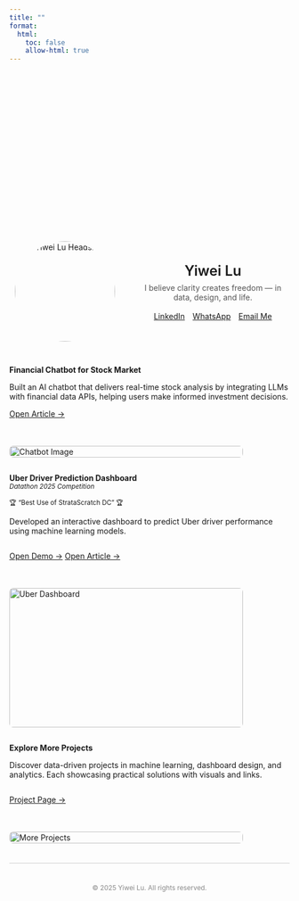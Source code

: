 ```yaml
---
title: ""
format:
  html: 
    toc: false
    allow-html: true
---
```


<!-- ===== Announcement (overlay on navbar center) ===== -->
<div id="announce" class="announce-on-nav" role="dialog" aria-label="Site announcement" hidden>
  <!-- 内联 SVG 图标（信息提示） -->
  <svg class="icon" viewBox="0 0 24 24" aria-hidden="true">
    <circle cx="12" cy="12" r="9" fill="none" stroke="currentColor" stroke-width="2"/>
    <line x1="12" y1="8"  x2="12" y2="12" stroke="currentColor" stroke-width="2" stroke-linecap="round"/>
    <circle cx="12" cy="16" r="1.5" fill="currentColor"/>
  </svg>

  <div class="ann-text">
    <strong> News page is coming soon! </strong>
  </div>
  <div class="ann-link">
    <a href="news.html" target="_self">Preview Page →</a>
  </div>

  <button class="ann-close" type="button" aria-label="Dismiss">×</button>
</div>

<!-- Minimized (reopen) icon only -->
<div id="ann-toggle" class="announce-on-nav minimized noframe" role="button"
     aria-label="Open announcement" title="Open announcement" hidden>
  <svg class="icon" viewBox="0 0 24 24" aria-hidden="true">
    <circle cx="12" cy="12" r="9" fill="none" stroke="currentColor" stroke-width="2"/>
    <line x1="12" y1="7" x2="12" y2="13" stroke="currentColor" stroke-width="2" stroke-linecap="round"/>
    <circle cx="12" cy="17" r="1.6" fill="currentColor"/>
  </svg>
</div>

<style>
  .announce-on-nav{
    position: fixed;
    left: 50%;
    top: var(--ann-center-y, 48px);
    transform: translate(-50%, -50%);
    z-index: 9999;

    display: flex; flex-direction: column; align-items: center; justify-content: center;
    text-align: center; gap: .4em;

    color: #07315c;
    font: 500 0.95rem/1.3 system-ui, -apple-system, Segoe UI, Roboto, Arial, sans-serif;
    min-height: 44px; padding: 1em 2.5em .9em;  /* 给右上角按钮留空间 */
    border: 1px solid #bfd9ff; border-radius: .5em;
    box-shadow: 0 6px 18px rgba(0,0,0,.18);
    white-space: normal; pointer-events: auto;

    background:
      linear-gradient(90deg,#0061ff 0%,#60efff 45%,#00f5a0 100%) top/100% 4px no-repeat,
      #eaf3ff;

    position: relative;
    opacity: 0; transform-origin: center;
    /* 初始用 scale(.92) + 透明，配合 JS 切换类触发展开动画 */
    transform: translate(-50%, -50%) scale(.92);
  }

  .announce-on-nav .icon{ width:22px; height:22px; margin-bottom:.3em; }
  .announce-on-nav .ann-text{ font-size:1rem; font-weight:600; }
  .announce-on-nav .ann-link a{
    font-weight:600; color:#c46800; text-decoration:none;
  }
  .announce-on-nav .ann-link a:hover{ text-decoration:underline; }

  /* 关闭按钮：右上角悬浮 */
  .announce-on-nav .ann-close{
    position:absolute; top:6px; right:6px;
    inline-size:26px; block-size:26px;
    border:0; border-radius:50%; background:transparent; color:inherit;
    font-size:1.1rem; line-height:1; cursor:pointer;
  }
  .announce-on-nav .ann-close:hover{ background:rgba(0,0,0,.08); }

  /* —— 动画状态 —— */
  .announce-on-nav.is-open{
    opacity: 1;
    transform: translate(-50%, -50%) scale(1);
  }
  .announce-on-nav.is-closing{
    opacity: 0;
    transform: translate(-50%, -50%) scale(.92);
  }

  /* 最小化状态：无外框，只显示感叹号图标 */
  .announce-on-nav.minimized.noframe{
    background: transparent; border: 0; box-shadow: none; padding: 0;
    inline-size: 36px; block-size: 36px; border-radius: 50%;
    display: inline-flex; align-items: center; justify-content: center; cursor: pointer;
    opacity: 0; transform-origin: center;
    transform: translate(-50%, -50%) scale(.86);
  }
  .announce-on-nav.minimized.noframe .icon{ width:22px; height:22px; }
  .announce-on-nav.minimized.noframe.is-open{
    opacity: 1; transform: translate(-50%, -50%) scale(1);
  }
  .announce-on-nav.minimized.noframe:hover .icon{ transform: scale(1.06); opacity: .95; }

  /* 深色模式 */
  @media (prefers-color-scheme: dark){
    .announce-on-nav{
      border-color:#294b73;
      background:
        linear-gradient(90deg,#3aa0ff 0%,#60efff 45%,#00f5a0 100%) top/100% 4px no-repeat,
        #0e2742;
      color:#e6f0ff;
    }
    .announce-on-nav a{ color:#ffb662; }
    .announce-on-nav .ann-close:hover{ background:rgba(255,255,255,.10); }
    .announce-on-nav.minimized.noframe{ background: transparent; }
  }

  /* 统一的动效时长/曲线（尊重“减少动效”） */
  @media (prefers-reduced-motion: no-preference){
    .announce-on-nav,
    .announce-on-nav.minimized.noframe{
      transition: transform .18s ease, opacity .18s ease;
    }
  }

  /* 展开时，去掉正文第一个块的顶部外边距（避免看起来“空一截”） */
  .ann-open #quarto-document-content > *:first-child,
  .ann-open main.content > *:first-child { margin-top: 0 !important; }
</style>

<script>
(() => {
  const VERSION = '2025-08-28-overlay-v3-anim';
  const KEY = 'announce:dismissed';
  const bar  = document.getElementById('announce');
  const pill = document.getElementById('ann-toggle');

  // 定位到导航栏几何中心
  function navEl(){
    return document.getElementById('quarto-header')
        || document.querySelector('header.navbar')
        || document.querySelector('.navbar.navbar-expand')
        || document.querySelector('header.site-header');
  }
  function positionOverNavbar(){
    const nav = navEl();
    const rect = nav ? nav.getBoundingClientRect() : { top: 0, height: 96 };
    const y = rect.top + rect.height / 2;
    document.documentElement.style.setProperty('--ann-center-y', `${y}px`);
  }

  // —— 动画辅助 —— //
  function fadeIn(el){
    el.hidden = false;
    // 强制回流，确保过渡从初始态开始
    void el.offsetWidth;
    el.classList.remove('is-closing');
    el.classList.add('is-open');
  }
  function fadeOut(el, after){
    el.classList.remove('is-open');
    el.classList.add('is-closing');
    // 等待过渡结束再 hidden
    const done = () => {
      el.hidden = true;
      el.removeEventListener('transitionend', done);
      el.classList.remove('is-closing');
      if (after) after();
    };
    // 若用户设置“减少动效”，transition 可能为 0，此时直接执行
    if (getComputedStyle(el).transitionDuration === '0s') {
      done();
    } else {
      el.addEventListener('transitionend', done);
    }
  }

  // 初始显示逻辑
  try {
    const dismissed = localStorage.getItem(KEY);
    if (dismissed !== VERSION){
      document.documentElement.classList.add('ann-open');
      positionOverNavbar();
      fadeIn(bar);
      pill.hidden = true; // 最小化隐藏
    } else {
      document.documentElement.classList.remove('ann-open');
      bar.hidden = true;
      positionOverNavbar();
      fadeIn(pill);
    }
  } catch {
    positionOverNavbar();
    fadeIn(bar);
  }

  // 关闭 -> 显示最小化图标（带缩小动画）
  bar.querySelector('.ann-close').addEventListener('click', () => {
    document.documentElement.classList.remove('ann-open');
    fadeOut(bar, () => {
      localStorage.setItem(KEY, VERSION);
      positionOverNavbar();
      fadeIn(pill);
    });
  });

  // 点击最小化图标 -> 展开（带放大动画）
  pill.addEventListener('click', () => {
    document.documentElement.classList.add('ann-open');
    fadeOut(pill, () => {
      localStorage.removeItem(KEY);
      positionOverNavbar();
      fadeIn(bar);
    });
  });

  // 保持对齐
  const nav = navEl();
  if (nav && 'ResizeObserver' in window) new ResizeObserver(positionOverNavbar).observe(nav);
  window.addEventListener('scroll', positionOverNavbar, { passive:true });
  window.addEventListener('resize', positionOverNavbar);
  window.addEventListener('load', positionOverNavbar);
  positionOverNavbar();
})();
</script>


```{=html}
<!-- Profile Section -->
<div style="display:flex; flex-wrap:wrap; align-items:center; gap:2em; max-width:900px; margin:2em auto;">
  <!-- Avatar -->
  <div class="avatar-wrapper" style="flex:0 0 200px; text-align:center;">
    <a href="about.html" title="About Me">
      <img src="images/Headshot.jpg" alt="Yiwei Lu Headshot" class="avatar" style="border-radius:50%; width:180px; height:auto;">
    </a>
  </div>

  <!-- Right Side: Name + Motto + Buttons -->
  <div style="flex:1; text-align:center;">
    <span class="name" data-text="Yiwei Lu" style="font-size:1.8em; font-weight:600;">Yiwei Lu</span><br>
    <span class="motto" style="display:block; margin:0.5em 0 1.2em; color:#555;">
      I believe clarity creates freedom — in data, design, and life.
    </span>

    <!-- Buttons directly under motto -->
    <div class="connect-container" style="display:flex; flex-wrap:wrap; gap:1em; justify-content:center; margin-top:1em;">
      <a href="https://www.linkedin.com/in/yiwei-lu78" class="btn" target="_blank">
        <i class="bi bi-linkedin"></i> LinkedIn
      </a>
      <a href="https://wa.me/6266736276" class="btn" target="_blank">
        <i class="bi bi-whatsapp"></i> WhatsApp
      </a>
      <a href="mailto:yiweilu36@uci.edu" class="btn">
        <i class="bi bi-envelope"></i> Email Me
      </a>
    </div>
  </div>
</div>
```


::: { .project-card style="display: flex; flex-wrap: wrap; gap: 1.5em; align-items: flex-start;" markdown="1" }

<!-- Left Text -->
<div style="flex: 1;" markdown="1">
**Financial Chatbot for Stock Market**

Built an AI chatbot that delivers real-time stock analysis by integrating LLMs with financial data APIs, helping users make informed investment decisions.

<div style="margin-top: 1em;">
  [Open Article →](https://medium.com/@dylankl_74733/revolutionizing-stock-market-insights-the-financial-chatbot-that-empowers-investors-d1d8197e6c13){.btn}
</div>
</div>

<!-- Right Pic -->
<div style="flex: 0 0 420px;">
  <img src="images/financial-chatbot1.gif"
       alt="Chatbot Image"
       style="width: 100%; height: auto; border-radius: 0.5em;" />
</div>

:::

::: {.project-card}
<div style="display: flex; flex-wrap: wrap; gap: 1.5em; align-items: flex-start;" markdown="1">

<!-- Left Contents -->
<div style="flex: 1;" markdown="1">
**Uber Driver Prediction Dashboard**  
<small><em>Datathon 2025 Competition</em></small>  

<small>🏆 “Best Use of StrataScratch DC” 🏆</small>


Developed an interactive dashboard to predict Uber driver performance using machine learning models.  

<div style="margin-top: 1em; display: flex; gap: 0.8em;">
  <a href="https://syntax3rr0r1.netlify.app/" class="btn" target="_blank">Open Demo →</a>
  <a href="https://devpost.com/software/uber-driver-conversion-analysis" class="btn" target="_blank">Open Article →</a>
</div>
</div>

<!-- Right Pic -->
<div style="flex: 0 0 420px;">
  <img src="images/datathon.jpg"
       alt="Uber Dashboard"
       style="width: 100%; height: 250px; border-radius: 0.5em;" />
</div>

</div>
::: 

::: {.project-card}
<div style="display: flex; flex-wrap: wrap; gap: 1.5em; align-items: flex-start;" markdown="1">

<!-- Left Contents -->
<div style="flex: 1;" markdown="1">
**Explore More Projects**  

Discover data-driven projects in machine learning, dashboard design, and analytics. Each showcasing practical solutions with visuals and links.

<div style="margin-top: 1em; display: flex; gap: 0.8em;">
  <a href="https://lywww88.github.io/projects/project.qmd" class="btn">Project Page →</a>

</div>
</div>

<!-- Right Pic -->
<div style="flex: 0 0 420px;">
  <img src="images/project.jpg"
       alt="More Projects"
       style="width: 100%; height: auto; border-radius: 0.5em;" />
</div>

</div>
:::

<div aria-hidden="true" style="border-top: 1px solid #ccc; margin: 1.5em 0;"></div>

<p style="text-align: center; color: #888; font-size: 0.85em; margin-top: 3em;">
  © 2025 Yiwei Lu. All rights reserved.
</p>
